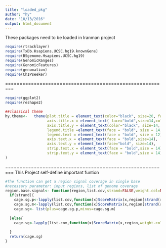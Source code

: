 ```yaml
---
title: "loaded_pkg"
author: "hy"
date: "10/13/2016"
output: html_document
---
```


These packages need to be loaded in Iranman project

```r
require(rtracklayer)
require(TxDb.Hsapiens.UCSC.hg19.knownGene)
require(BSgenome.Hsapiens.UCSC.hg19)
require(GenomicRanges)
require(GenomicFeatures)
require(genomation)
require(ChIPseeker)
```

=========================================================

```r
require(ggplot2)
require(reshape2)
```

```r
##classical theme
hy.theme<-   theme(plot.title = element_text(color="black", size=20, face="bold.italic"),
                   axis.title.x = element_text( face="bold",size=14,colour = "black"),
                   axis.title.y = element_text(color="black", size=14, face="bold"),
                   legend.title =element_text(face = "bold", size = 14, color = "white"),
                   legend.text = element_text(face = "bold", size = 12),
                   axis.text.x = element_text(face = "bold",size=14),
                   axis.text.y = element_text(face="bold", size=14),
                   strip.text.x = element_text(face = "bold",size = 14),
                   strip.text.y = element_text(face = "bold",size = 14)
)
```



=========================================================
This Project self-define important funtion
```r
#The function can get a region signal coverage in single base
#necessary parameter: input regions, list of genome coverage
region.base.signal<- function(region,list.cov,strand=FALSE,weight.col=NULL,...){
  if(strand){
    cage.sg.p<-lapply(list.cov,function(x)ScoreMatrix(x,region[strand(region)=="+"],weight.col = weight.col))
    cage.sg.m<-lapply(list.cov,function(x)ScoreMatrix(x,region[strand(region)=="-"],weight.col = weight.col))
    cage.sg<- list(plus=cage.sg.p,minus=cage.sg.m)
    
  }else{
    cage.sg<-lapply(list.cov,function(x)ScoreMatrix(x,region,weight.col = weight.col))
    
  }
  return(cage.sg)
}


```

